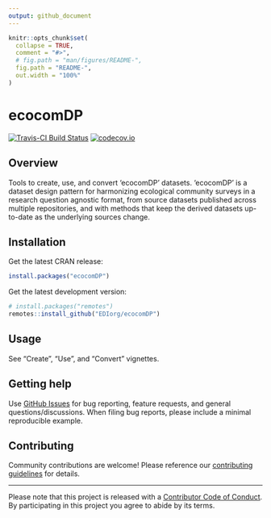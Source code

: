 ```yaml
---
output: github_document
---
```


<!-- README.md is generated from README.Rmd. Please edit that file -->

```r
knitr::opts_chunk$set(
  collapse = TRUE,
  comment = "#>",
  # fig.path = "man/figures/README-",
  fig.path = "README-",
  out.width = "100%"
)
```

# ecocomDP

<!-- badges: start -->
[![Travis-CI Build Status](https://travis-ci.com/EDIorg/ecocomDP.svg?branch=master)](https://travis-ci.org/EDIorg/ecocomDP)
[![codecov.io](https://codecov.io/github/EDIorg/ecocomDP/coverage.svg?branch=master)](https://codecov.io/github/EDIorg/ecocomDP?branch=master)
<!-- badges: end -->

## Overview

Tools to create, use, and convert 'ecocomDP' datasets. 'ecocomDP' is a dataset design pattern for harmonizing ecological community surveys in a research question agnostic format, from source datasets published across multiple repositories, and with methods that keep the derived datasets up-to-date as the underlying sources change.

## Installation

Get the latest CRAN release:
```r
install.packages("ecocomDP")
```

Get the latest development version:
```r
# install.packages("remotes")
remotes::install_github("EDIorg/ecocomDP")
```

## Usage

See "Create", "Use", and "Convert" vignettes.

## Getting help

Use [GitHub Issues](https://github.com/EDIorg/ecocomDP/issues) for bug reporting, feature requests, and general questions/discussions. When filing bug reports, please include a minimal reproducible example. 

## Contributing

Community contributions are welcome! Please reference our [contributing guidelines](https://github.com/EDIorg/ecocomDP/blob/master/CONTRIBUTING.md) for details.

-----

Please note that this project is released with a [Contributor Code of Conduct](https://github.com/EDIorg/ecocomDP/blob/master/CODE_OF_CONDUCT.md). By participating in this project you agree to abide by its terms.

